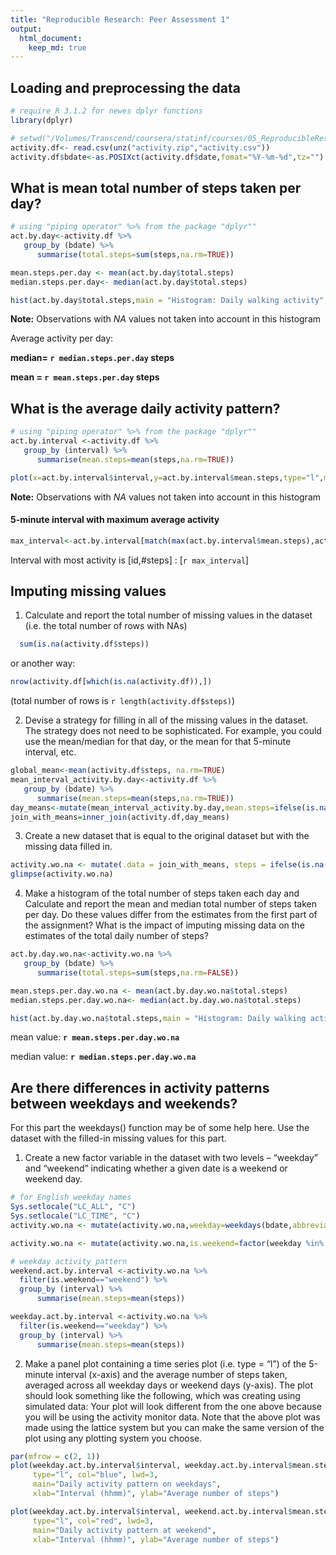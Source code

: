 ```yaml
---
title: "Reproducible Research: Peer Assessment 1"
output: 
  html_document:
    keep_md: true
---
```



## Loading and preprocessing the data
```r
# require R 3.1.2 for newes dplyr functions
library(dplyr)

# setwd("/Volumes/Transcend/coursera/statinf/courses/05_ReproducibleResearch/mywork/RepData_PeerAssessment1")
activity.df<- read.csv(unz("activity.zip","activity.csv"))
activity.df$bdate<-as.POSIXct(activity.df$date,fomat="%Y-%m-%d",tz="")

```


## What is mean total number of steps taken per day?
```r
# using "piping operator" %>% from the package "dplyr""
act.by.day<-activity.df %>% 
   group_by (bdate) %>%
      summarise(total.steps=sum(steps,na.rm=TRUE))

mean.steps.per.day <- mean(act.by.day$total.steps)
median.steps.per.day<- median(act.by.day$total.steps)

hist(act.by.day$total.steps,main = "Histogram: Daily walking activity", xlab="#steps",ylab="frequency (#days)")
```

**Note:** Observations with *NA* values not taken into account in this histogram 

Average activity per day: 

**median= `r median.steps.per.day` steps **

**mean = `r mean.steps.per.day`   steps  **

## What is the average daily activity pattern?

```r
# using "piping operator" %>% from the package "dplyr""
act.by.interval <-activity.df %>% 
   group_by (interval) %>%
      summarise(mean.steps=mean(steps,na.rm=TRUE))

plot(x=act.by.interval$interval,y=act.by.interval$mean.steps,type="l",main="Average day activity pattern",xlab="daytime",ylab="steps")
```

**Note:** Observations with *NA* values not taken into account in this histogram 

#### 5-minute interval with maximum average activity
```r
max_interval<-act.by.interval[match(max(act.by.interval$mean.steps),act.by.interval$mean.steps),]
```


Interval with most activity is [id,#steps] : [`r max_interval`]

## Imputing missing values
1. Calculate and report the total number of missing values in the dataset
(i.e. the total number of rows with NAs)
```r
  sum(is.na(activity.df$steps))
```

or another way:

```r
nrow(activity.df[which(is.na(activity.df)),])
```

(total number of rows is `r length(activity.df$steps)`)

2. Devise a strategy for filling in all of the missing values in the dataset. The
strategy does not need to be sophisticated. For example, you could use
the mean/median for that day, or the mean for that 5-minute interval, etc.

```r
global_mean<-mean(activity.df$steps, na.rm=TRUE)
mean_interval_activity.by.day<-activity.df %>% 
   group_by (bdate) %>%
      summarise(mean.steps=mean(steps,na.rm=TRUE))
day_means<-mutate(mean_interval_activity.by.day,mean.steps=ifelse(is.nan(mean.steps),global_mean,mean.steps))
join_with_means=inner_join(activity.df,day_means)

```

3. Create a new dataset that is equal to the original dataset but with the
missing data filled in.
```r
activity.wo.na <- mutate(.data = join_with_means, steps = ifelse(is.na(steps),mean.steps,steps))
glimpse(activity.wo.na)
```

4. Make a histogram of the total number of steps taken each day and Calculate
and report the mean and median total number of steps taken per day. Do
these values differ from the estimates from the first part of the assignment?
What is the impact of imputing missing data on the estimates of the total
daily number of steps?
```r
act.by.day.wo.na<-activity.wo.na %>% 
   group_by (bdate) %>%
      summarise(total.steps=sum(steps,na.rm=FALSE))

mean.steps.per.day.wo.na <- mean(act.by.day.wo.na$total.steps)
median.steps.per.day.wo.na<- median(act.by.day.wo.na$total.steps)

hist(act.by.day.wo.na$total.steps,main = "Histogram: Daily walking activity after filling NA values", xlab="#steps",ylab="frequency (#days)")

```

mean value: **`r mean.steps.per.day.wo.na` **

median value: **`r median.steps.per.day.wo.na`**



## Are there differences in activity patterns between weekdays and weekends?

For this part the weekdays() function may be of some help here. Use the dataset
with the filled-in missing values for this part.



1. Create a new factor variable in the dataset with two levels – “weekday”
and “weekend” indicating whether a given date is a weekend or weekend
day.

```r
# for English weekday names
Sys.setlocale("LC_ALL", "C") 
Sys.setlocale("LC_TIME", "C") 
activity.wo.na <- mutate(activity.wo.na,weekday=weekdays(bdate,abbreviate = TRUE))

activity.wo.na <- mutate(activity.wo.na,is.weekend=factor(weekday %in% c("Sat","Sun"),labels=c("weekday","weekend")))

# weekday activity pattern
weekend.act.by.interval <-activity.wo.na %>% 
  filter(is.weekend=="weekend") %>%
  group_by (interval) %>%
      summarise(mean.steps=mean(steps))

weekday.act.by.interval <-activity.wo.na %>% 
  filter(is.weekend=="weekday") %>%
  group_by (interval) %>%
      summarise(mean.steps=mean(steps))

```

2. Make a panel plot containing a time series plot (i.e. type = "l") of the 
5-minute interval (x-axis) and the average number of steps taken, averaged
across all weekday days or weekend days (y-axis). The plot should look
something like the following, which was creating using simulated data:
Your plot will look different from the one above because you will be using
the activity monitor data. Note that the above plot was made using the lattice
system but you can make the same version of the plot using any plotting system
you choose.
```r
par(mfrow = c(2, 1))
plot(weekday.act.by.interval$interval, weekday.act.by.interval$mean.steps, 
     type="l", col="blue", lwd=3,
     main="Daily activity pattern on weekdays", 
     xlab="Interval (hhmm)", ylab="Average number of steps")

plot(weekday.act.by.interval$interval, weekend.act.by.interval$mean.steps, 
     type="l", col="red", lwd=3, 
     main="Daily activity pattern at weekend",
     xlab="Interval (hhmm)", ylab="Average number of steps")
```

